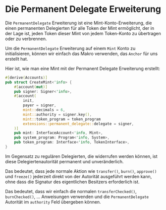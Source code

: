 
# Die Permanent Delegate Erweiterung

Die `PermanentDelegate` Erweiterung ist eine Mint-Konto-Erweiterung, die einen permanenten Delegierten für alle Token der Mint ermöglicht, der in der Lage ist, jeden Token dieser Mint von jedem Token-Konto zu übertragen oder zu verbrennen.

<ArticleSection name="Initialisierung des Mint-Kontos" id="initializing-the-mint-account" level="h2" />

Um die `PermanentDelegate` Erweiterung auf einem `Mint` Konto zu initialisieren, können wir einfach das Makro verwenden, das `Anchor` für uns erstellt hat.

Hier ist, wie man eine Mint mit der Permanent Delegate Erweiterung erstellt:

```rust
#[derive(Accounts)]
pub struct CreateMint<'info> {
    #[account(mut)]
    pub signer: Signer<'info>,
    #[account(
        init,
        payer = signer,
        mint::decimals = 6,
        mint::authority = signer.key(),
        mint::token_program = token_program
        extensions::permanent_delegate::delegate = signer,
    )]
    pub mint: InterfaceAccount<'info, Mint>,
    pub system_program: Program<'info, System>,
    pub token_program: Interface<'info, TokenInterface>,
}
```

<ArticleSection name="Berechtigte Aktionen" id="permissioned-actions" level="h2" />

Im Gegensatz zu regulären Delegierten, die widerrufen werden können, ist diese Delegiertenautorität permanent und unveränderlich.

Das bedeutet, dass jede normale Aktion wie `transfer()`, `burn()`, `approve()` und `freeze()` jederzeit direkt von der Autorität ausgeführt werden kann, ohne dass die Signatur des eigentlichen Besitzers erforderlich ist.

Das bedeutet, dass wir einfach die normalen `transferChecked()`, `burnChecked()`, ... Anweisungen verwenden und die `PermanentDelegate` Autorität im `authority` Feld übergeben können.